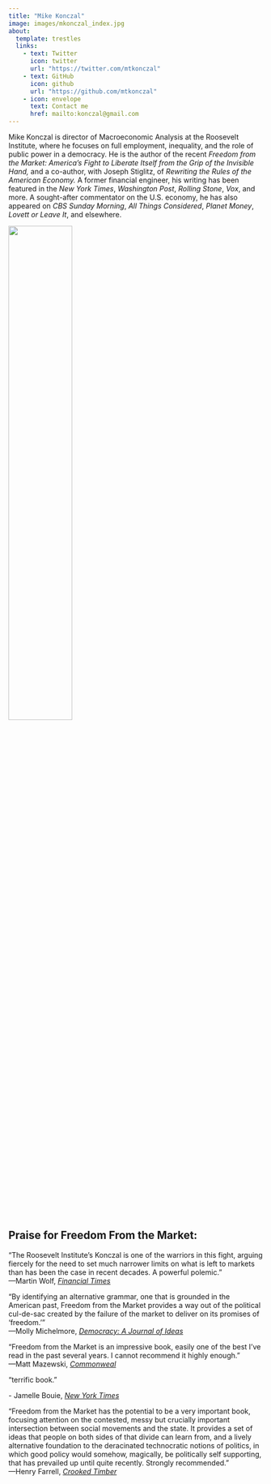 ```yaml
---
title: "Mike Konczal"
image: images/mkonczal_index.jpg
about:
  template: trestles
  links:
    - text: Twitter
      icon: twitter
      url: "https://twitter.com/mtkonczal"
    - text: GitHub
      icon: github
      url: "https://github.com/mtkonczal"
    - icon: envelope
      text: Contact me
      href: mailto:konczal@gmail.com
---
```


Mike Konczal is director of Macroeconomic Analysis at the Roosevelt Institute, where he focuses on full employment, inequality, and the role of public power in a democracy. He is the author of the recent *Freedom from the Market: America's Fight to Liberate Itself from the Grip of the Invisible Hand,* and a co-author, with Joseph Stiglitz, of *Rewriting the Rules of the American Economy.* A former financial engineer, his writing has been featured in the *New York Times*, *Washington Post*, *Rolling Stone*, *Vox*, and more. A sought-after commentator on the U.S. economy, he has also appeared on *CBS Sunday Morning*, *All Things Considered*, *Planet Money*, *Lovett or Leave It*, and elsewhere.

![](images/image-803426826.png){fig-align="center" width="50%"}

## **Praise for Freedom From the Market:**

"The Roosevelt Institute's Konczal is one of the warriors in this fight, arguing fiercely for the need to set much narrower limits on what is left to markets than has been the case in recent decades. A powerful polemic."\
---Martin Wolf, [*Financial Times*](https://www.ft.com/content/239f31cb-57a3-43d3-ab3d-d18d068f4994)

"By identifying an alternative grammar, one that is grounded in the American past, Freedom from the Market provides a way out of the political cul-de-sac created by the failure of the market to deliver on its promises of 'freedom.'"\
---Molly Michelmore, [*Democracy: A Journal of Ideas*](https://democracyjournal.org/magazine/61/freedoms-just-another-word/)

"Freedom from the Market is an impressive book, easily one of the best I've read in the past several years. I cannot recommend it highly enough."\
---Matt Mazewski, [*Commonweal*](https://www.commonwealmagazine.org/polanyi-ish)

"terrific book."

\- Jamelle Bouie, [*New York Times*](https://twitter.com/jbouie/status/1450470921001750528)

"Freedom from the Market has the potential to be a very important book, focusing attention on the contested, messy but crucially important intersection between social movements and the state. It provides a set of ideas that people on both sides of that divide can learn from, and a lively alternative foundation to the deracinated technocratic notions of politics, in which good policy would somehow, magically, be politically self supporting, that has prevailed up until quite recently. Strongly recommended."\
---Henry Farrell, [*Crooked Timber*](https://crookedtimber.org/2021/01/26/freedom-from-the-market/)
